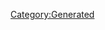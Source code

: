 {{Texts/Music
 |ID=5
 |MusicName=私の彼はパイロット
 |OfficialName=私の彼はパイロット
 |VocalName=ランカ・リー＝中島愛
 |VocalNameLF=ランカ・リー＝中島愛
 |Description=作品：マクロスF<br/><br/>歌手：ランカ・リー＝中島愛<br/><br/>作詞：阿佐茜<br/>作曲：羽田健太郎
 |BuyURL=https://recochoku.jp/song/S22001448/
 |StoryDesc=ミス・マクロス・フロンティアの舞台上で、<br/>自分の出番を待ちながら緊張を隠せずにいるランカ。<br/><br/>しかし自分の夢のため、歌が好きだという想いをこめ、<br/>かのリン・ミンメイの名曲を歌い始めた。<br/>ここから彼女のシンデレラストーリーが始まる！
 |StoryTitle=「ランカ・リーです、よろしくお願いします！」
 |BannerId=3
 |AnmStoreURL=https://anime.dmkt-sp.jp/animestore/ci_pc?workId=20494
}}
[[Category:Generated]]
